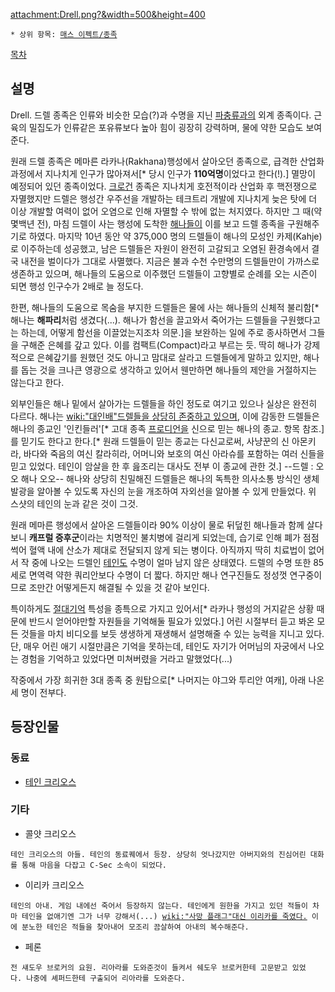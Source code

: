 attachment:Drell.png?&width=500&height=400
 * 상위 항목: [[매스 이펙트/종족]]

[[목차]]

== 설명 ==
Drell.
드렐 종족은 인류와 비슷한 모습(?)과 수명을 지닌 [[파충류]]과의 외계 종족이다. 근육의 밀집도가 인류같은 포유류보다 높아 힘이 굉장히 강력하며, 물에 약한 모습도 보여준다.

원래 드렐 종족은 메마른 라카나(Rakhana)행성에서 살아오던 종족으로, 급격한 산업화 과정에서 지나치게 인구가 많아져서[* 당시 인구가 '''110억명'''이었다고 한다(!).] 멸망이 예정되어 있던 종족이었다. [[크로건]] 종족은 지나치게 호전적이라 산업화 후 핵전쟁으로 자멸했지만 드렐은 행성간 우주선을 개발하는 테크트리 개발에 지나치게 늦은 탓에 더 이상 개발할 여력이 없어 오염으로 인해 자멸할 수 밖에 없는 처지였다. 하지만 그 때(약 몇백년 전), 마침 드렐이 사는 행성에 도착한 [[해나]]들이 이를 보고 드렐 종족을 구원해주기로 하였다. 마지막 10년 동안 약 375,000 명의 드렐들이 해나의 모성인 카제(Kahje)로 이주하는데 성공했고, 남은 드렐들은 자원이 완전히 고갈되고 오염된 환경속에서 결국 내전을 벌이다가 그대로 사멸했다. 지금은 불과 수천 수만명의 드렐들만이 가까스로 생존하고 있으며, 해나들의 도움으로 이주했던 드렐들이 고향별로 순례를 오는 시즌이 되면 행성 인구수가 2배로 늘 정도다.

한편, 해나들의 도움으로 목숨을 부지한 드렐들은 물에 사는 해나들의 신체적 불리함[* 해나는 '''해파리'''처럼 생겼다(...). 해나가 함선을 끌고와서 죽어가는 드렐들을 구원했다고는 하는데, 어떻게 함선을 이끌었는지조차 의문.]을 보완하는 일에 주로 종사하면서 그들을 구해준 은혜를 갚고 있다. 이를 컴팩트(Compact)라고 부르는 듯. 딱히 해나가 강제적으로 은혜갚기를 원했던 것도 아니고 맘대로 살라고 드렐들에게 말하고 있지만, 해나를 돕는 것을 크나큰 영광으로 생각하고 있어서 웬만하면 해나들의 제안을 거절하지는 않는다고 한다.

외부인들은 해나 밑에서 살아가는 드렐들을 하인 정도로 여기고 있으나 실상은 완전히 다르다. 해나는 [[wiki:"대인배"드렐들을 상당히 존중하고 있으며]], 이에 감동한 드렐들은 해나의 종교인 '인킨들러'[* 고대 종족 [[프로디언]]을 신으로 믿는 해나의 종교. 항목 참조.]를 믿기도 한다고 한다.[* 원래 드렐들이 믿는 종교는 다신교로써, 사냥꾼의 신 아몬키라, 바다와 죽음의 여신 칼라히라, 어머니와 보호의 여신 아라슈를 포함하는 여러 신들을 믿고 있었다. 테인이 암살을 한 후 읊조리는 대사도 전부 이 종교에 관한 것.] --드렐 : 오오 해나 오오--
해나와 상당히 친밀해진 드렐들은 해나의 독특한 의사소통 방식인 생체 발광을 알아볼 수 있도록 자신의 눈을 개조하여 자외선을 알아볼 수 있게 만들었다. 위 스샷의 테인의 눈과 같은 것이 그것.

원래 메마른 행성에서 살아온 드렐들이라 90% 이상이 물로 뒤덮힌 해나들과 함께 살다보니 '''캐프럴 증후군'''이라는 치명적인 불치병에 걸리게 되었는데, 습기로 인해 폐가 점점 썩어 혈액 내에 산소가 제대로 전달되지 않게 되는 병이다. 아직까지 딱히 치료법이 없어서 작 중에 나오는 드렐인 [[테인]]도 수명이 얼마 남지 않은 상태였다. 드렐의 수명 또한 85세로 면역력 약한 쿼리안보다 수명이 더 짧다. 하지만 해나 연구진들도 정성껏 연구중이므로 조만간 어떻게든지 해결될 수 있을 것 같아 보인다.

특이하게도 [[절대기억]] 특성을 종특으로 가지고 있어서[* 라카나 행성의 거지같은 상황 때문에 반드시 얻어야만할 자원들을 기억해둘 필요가 있었다.] 어린 시절부터 듣고 봐온 모든 것들을 마치 비디오를 보듯 생생하게 재생해서 설명해줄 수 있는 능력을 지니고 있다. 단, 매우 어린 애기 시절만큼은 기억을 못하는데, 테인도 자기가 어머님의 자궁에서 나오는 경험을 기억하고 있었다면 미쳐버렸을 거라고 말했었다(...)

작중에서 가장 희귀한 3대 종족 중 원탑으로[* 나머지는 야그와 투리안 여캐], 아래 나온 세 명이 전부다. 

== 등장인물 ==
=== 동료 ===
* [[테인 크리오스]]

=== 기타 ===
* 콜얏 크리오스
 테인 크리오스의 아들. 테인의 동료퀘에서 등장. 상당히 엇나갔지만 아버지와의 진심어린 대화를 통해 마음을 다잡고 C-Sec 소속이 되었다.

* 이리카 크리오스
 테인의 아내. 게임 내에선 죽어서 등장하지 않는다. 테인에게 원한을 가지고 있던 적들이 차마 테인을 없애기엔 그가 너무 강해서(...) [[wiki:"사망 플래그"대신 이리카를 죽였다.]] 이에 분노한 테인은 적들을 찾아내어 모조리 끔살하여 아내의 복수해준다. 

* 페론
 전 섀도우 브로커의 요원. 리아라를 도와준것이 들켜서 쉐도우 브로커한테 고문받고 있었다. 나중에 셰퍼드한테 구출되어 리아라를 도와준다. 
